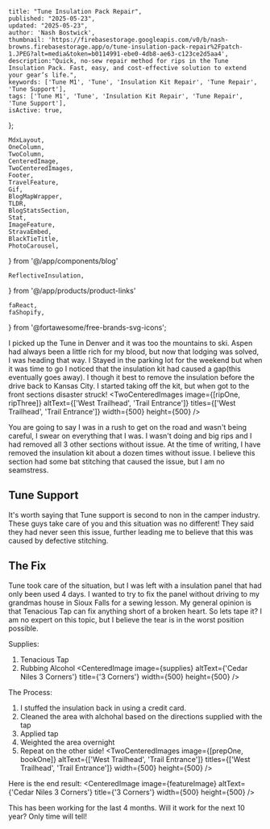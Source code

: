 
    title: "Tune Insulation Pack Repair",
    published: "2025-05-23",
    updated: "2025-05-23",
    author: 'Nash Bostwick',
    thumbnail: 'https://firebasestorage.googleapis.com/v0/b/nash-browns.firebasestorage.app/o/tune-insulation-pack-repair%2Fpatch-1.JPEG?alt=media&token=b0114991-ebe0-4db8-ae63-c123ce2d5aa4',
    description:"Quick, no-sew repair method for rips in the Tune Insulation Pack. Fast, easy, and cost-effective solution to extend your gear’s life.",
    keywords: ['Tune M1', 'Tune', 'Insulation Kit Repair', 'Tune Repair', 'Tune Support'],
    tags: ['Tune M1', 'Tune', 'Insulation Kit Repair', 'Tune Repair', 'Tune Support'],
    isActive: true,
};


    MdxLayout,
    OneColumn,
    TwoColumn,
    CenteredImage, 
    TwoCenteredImages, 
    Footer, 
    TravelFeature, 
    Gif, 
    BlogMapWrapper,
    TLDR,
    BlogStatsSection,
    Stat,
    ImageFeature,
    StravaEmbed,
    BlackTieTitle,
    PhotoCarousel,
} from '@/app/components/blog'

    ReflectiveInsulation,
} from '@/app/products/product-links'

    faReact,
    faShopify,
} from '@fortawesome/free-brands-svg-icons';






<ImageFeature
    title='Tune Insulation Pack Repair'
    image={featureImage}
/>


<MdxLayout>

<TLDR
text="Unfortunately, my insulation pack ripped. Fortunately it was easy cheap, fast, and easy to repair. I think this was a one off stitching issue. However, I am extremely careful when installing or removing the kit now." 
/>

I picked up the Tune in Denver and it was too the mountains to ski. Aspen had always been a little rich for my blood, but now that lodging was solved, I was heading that way. I Stayed in the parking lot for the weekend but when it was time to go I noticed that the insulation kit had caused a gap(this eventually goes away). I though it best to remove the insulation before the drive back to Kansas City. I started taking off the kit, but when got to the front sections disaster struck!
<TwoCenteredImages image={[ripOne, ripThree]} altText={['West Trailhead', 'Trail Entrance']} titles={['West Trailhead', 'Trail Entrance']} width={500} height={500} />

You are going to say I was in a rush to get on the road and wasn't being careful, I swear on everything that I was. I wasn't doing and big rips and I had removed all 3 other sections without issue. At the time of writing, I have removed the insulation kit about a dozen times without issue. I believe this section had some bat stitching that caused the issue, but I am no seamstress.

## Tune Support
It's worth saying that Tune support is second to non in the camper industry. These guys take care of you and this situation was no different! They said they had never seen this issue, further leading me to believe that this was caused by defective stitching.

## The Fix
Tune took care of the situation, but I was left with a insulation panel that had only been used 4 days. I wanted to try to fix the panel without driving to my grandmas house in Sioux Falls for a sewing lesson. My general opinion is that Tenacious Tap can fix anything short of a broken heart. So lets tape it? I am no expert on this topic, but I believe the tear is in the worst position possible. 

Supplies:
1. Tenacious Tap
2. Rubbing Alcohol
<CenteredImage image={supplies} altText={'Cedar Niles 3 Corners'} title={'3 Corners'} width={500} height={500} />

The Process: 

1. I stuffed the insulation back in using a credit card.
2. Cleaned the area with alchohal based on the directions supplied with the tap
3. Applied tap
4. Weighted the area overnight
5. Repeat on the other side!
<TwoCenteredImages image={[prepOne, bookOne]} altText={['West Trailhead', 'Trail Entrance']} titles={['West Trailhead', 'Trail Entrance']} width={500} height={500} />

Here is the end result:
<CenteredImage image={featureImage} altText={'Cedar Niles 3 Corners'} title={'3 Corners'} width={500} height={500} />

This has been working for the last 4 months. Will it work for the next 10 year? Only time will tell!
</MdxLayout>
<br/>
<br/>
<br/>
<br/>
<br/>

[1]: /blog/articals/artical-template
